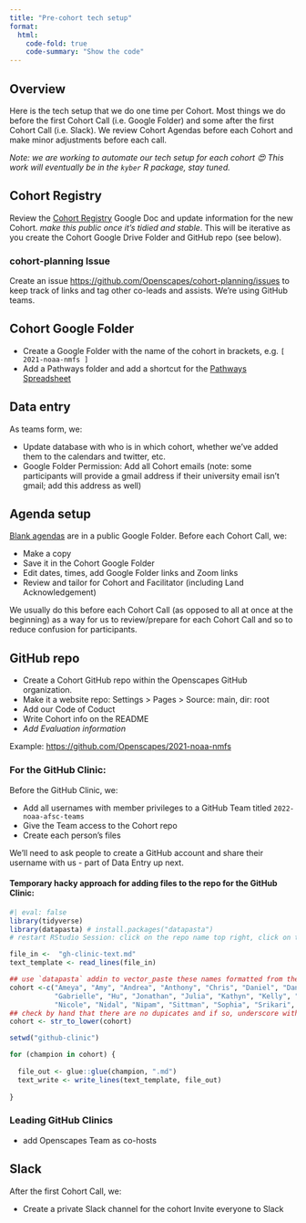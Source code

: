 ```yaml
---
title: "Pre-cohort tech setup"
format:
  html:
    code-fold: true
    code-summary: "Show the code"
---
```


## Overview

Here is the tech setup that we do one time per Cohort. Most things we do before the first Cohort Call (i.e. Google Folder) and some after the first Cohort Call (i.e. Slack). We review Cohort Agendas before each Cohort and make minor adjustments before each call.  

*Note: we are working to automate our tech setup for each cohort 😍 This work will eventually be in the `kyber` R package, stay tuned.*

## Cohort Registry

Review the [Cohort Registry](https://docs.google.com/spreadsheets/d/1Oej46BMX_SLIc1cwoyLHzNWwGlT3szez8FDKc3b418w/edit#gid=695033382) Google Doc and update information for the new Cohort. *make this public once it's tidied and stable*. This will be iterative as you create the Cohort Google Drive Folder and GitHub repo (see below).

### cohort-planning Issue

Create an issue <https://github.com/Openscapes/cohort-planning/issues> to keep track of links and tag other co-leads and assists. We're using GitHub teams.

## Cohort Google Folder

-   Create a Google Folder with the name of the cohort in brackets, e.g. `[ 2021-noaa-nmfs ]`
-   Add a Pathways folder and add a shortcut for the [Pathways Spreadsheet](https://docs.google.com/spreadsheets/d/1X_-qPdWDCpw2F3nZr6vZnq87guyUIGLvekm0XV2H-A8/edit#gid=0)

## Data entry

As teams form, we:

-   Update database with who is in which cohort, whether we've added them to the calendars and twitter, etc.
-   Google Folder Permission: Add all Cohort emails (note: some participants will provide a gmail address if their university email isn't gmail; add this address as well)

## Agenda setup {#agenda-setup}

[Blank agendas](https://drive.google.com/drive/folders/1II5YXUK_iuV7fXelcUV49RPAXxI7fveJ?usp=sharing) are in a public Google Folder. Before each Cohort Call, we:

-   Make a copy
-   Save it in the Cohort Google Folder
-   Edit dates, times, add Google Folder links and Zoom links
-   Review and tailor for Cohort and Facilitator (including Land Acknowledgement)

We usually do this before each Cohort Call (as opposed to all at once at the beginning) as a way for us to review/prepare for each Cohort Call and so to reduce confusion for participants.

## GitHub repo 

-   Create a Cohort GitHub repo within the Openscapes GitHub organization.
-   Make it a website repo: Settings > Pages > Source: main, dir: root
-   Add our Code of Coduct
-   Write Cohort info on the README
-   *Add Evaluation information*

Example: <https://github.com/Openscapes/2021-noaa-nmfs>


### For the GitHub Clinic:

Before the GitHub Clinic, we:

- Add all usernames with member privileges to a GitHub Team titled `2022-noaa-afsc-teams`
- Give the Team access to the Cohort repo
- Create each person's files

We'll need to ask people to create a GitHub account and share their username with us - part of Data Entry up next. 

#### Temporary hacky approach for adding files to the repo for the GitHub Clinic: 

```r
#| eval: false
library(tidyverse)
library(datapasta) # install.packages("datapasta")
# restart RStudio Session: click on the repo name top right, click on the name of the repo

file_in <-  "gh-clinic-text.md"
text_template <- read_lines(file_in)

## use `datapasta` addin to vector_paste these names formatted from the spreadsheet!
cohort <-c("Ameya", "Amy", "Andrea", "Anthony", "Chris", "Daniel", "Danyel", "Duran", "Ellysa", 
           "Gabrielle", "Hu", "Jonathan", "Julia", "Kathyn", "Kelly", "Madeline", "Maria_t", "Maria_r", "Megan", 
           "Nicole", "Nidal", "Nipam", "Sittman", "Sophia", "Srikari", "Swapna", "Syrena", "Yixian")
## check by hand that there are no dupicates and if so, underscore with last name intitial
cohort <- str_to_lower(cohort)

setwd("github-clinic")

for (champion in cohort) {
  
  file_out <- glue::glue(champion, ".md")
  text_write <- write_lines(text_template, file_out)
  
}

```

### Leading GitHub Clinics

- add Openscapes Team as co-hosts




## Slack

After the first Cohort Call, we:

-   Create a private Slack channel for the cohort Invite everyone to Slack

